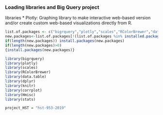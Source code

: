 ### Loading libraries and Big Query project
libraries
* Plotly: Graphing library to make interactive web-based version and/or create custom web-based visualizations directly from R.

```r
list.of.packages <- c("bigrquery","plotly","scales","RColorBrewer","data.table","dplyr","knitr","corrplot","Hmisc","stats")
new.packages<-list.of.packages[!(list.of.packages %in% installed.packages()[,"Package"])]
if(length(new.packages)) install.packages(new.packages)
if(length(new.packages)>0)
{install.packages(new.packages)}

library(bigrquery)
library(plotly)
library(scales)
library(RColorBrewer)
library(data.table)
library(dplyr)
library(knitr)
library(corrplot)
library(Hmisc)
library(stats)

project_HST = "hst-953-2019"
```
